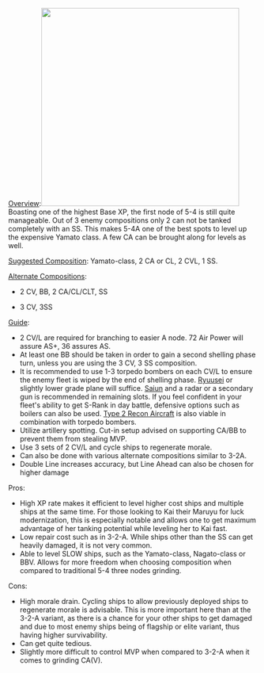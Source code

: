 <u>Overview</u>:[[File:5-4 Map.jpg|thumb|400x400px|]]
Boasting one of the highest Base XP, the first node of 5-4 is still quite manageable. Out of 3 enemy compositions only 2 can not be tanked completely with an SS. This makes 5-4A one of the best spots to level up the expensive Yamato class. A few CA can be brought along for levels as well.

<u>Suggested Composition</u>: Yamato-class, 2 CA or CL, 2 CVL, 1 SS.

<u>Alternate Compositions</u>:
* 2 CV, BB, 2 CA/CL/CLT, SS

* 3 CV, 3SS
<u>Guide</u>:
* 2 CV/L are required for branching to easier A node. 72 Air Power will assure AS+, 36 assures AS.
* At least one BB should be taken in order to gain a second shelling phase turn, unless you are using the 3 CV, 3 SS composition.
* It is recommended to use 1-3 torpedo bombers on each CV/L to ensure the enemy fleet is wiped by the end of shelling phase. [[Ryuusei]] or slightly lower grade plane will suffice. [[Saiun]] and a radar or a secondary gun is recommended in remaining slots. If you feel confident in your fleet's ability to get S-Rank in day battle, defensive options such as boilers can also be used. [[Type 2 Recon Aircraft]] is also viable in combination with torpedo bombers.
* Utilize artillery spotting. Cut-in setup advised on supporting CA/BB to prevent them from stealing MVP.
* Use 3 sets of 2 CV/L and cycle ships to regenerate morale.
* Can also be done with various alternate compositions similar to 3-2A.
* Double Line increases accuracy, but Line Ahead can also be chosen for higher damage
Pros:
* High XP rate makes it efficient to level higher cost ships and multiple ships at the same time. For those looking to Kai their Maruyu for luck modernization, this is especially notable and allows one to get maximum advantage of her tanking potential while leveling her to Kai fast.
* Low repair cost such as in 3-2-A. While ships other than the SS can get heavily damaged, it is not very common.
* Able to level SLOW ships, such as the Yamato-class, Nagato-class or BBV. Allows for more freedom when choosing composition when compared to traditional 5-4 three nodes grinding.
Cons:
* High morale drain. Cycling ships to allow previously deployed ships to regenerate morale is advisable. This is more important here than at the 3-2-A variant, as there is a chance for your other ships to get damaged and due to most enemy ships being of flagship or elite variant, thus having higher survivability.
* Can get quite tedious.
* Slightly more difficult to control MVP when compared to 3-2-A when it comes to grinding CA(V).
